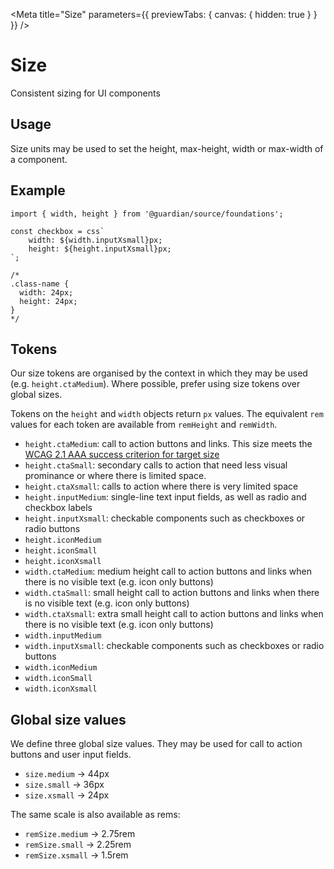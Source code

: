 
<Meta title="Size" parameters={{ previewTabs: { canvas: { hidden: true } } }} />

# Size

Consistent sizing for UI components

## Usage

Size units may be used to set the height, max-height, width or max-width of a
component.

## Example

```tsx
import { width, height } from '@guardian/source/foundations';

const checkbox = css`
	width: ${width.inputXsmall}px;
	height: ${height.inputXsmall}px;
`;

/*
.class-name {
  width: 24px;
  height: 24px;
}
*/
```

## Tokens

Our size tokens are organised by the context in which they may be used (e.g.
`height.ctaMedium`). Where possible, prefer using size tokens over global sizes.

Tokens on the `height` and `width` objects return `px` values. The equivalent
`rem` values for each token are available from `remHeight` and `remWidth`.

- `height.ctaMedium`: call to action buttons and links. This size
  meets the [WCAG 2.1 AAA success criterion for target size](https://www.w3.org/TR/WCAG21/#target-size)
- `height.ctaSmall`: secondary calls to action that need less visual
  prominance or where there is limited space.
- `height.ctaXsmall`: calls to action where there is very
  limited space
- `height.inputMedium`: single-line text input fields, as well as
  radio and checkbox labels
- `height.inputXsmall`: checkable components such as checkboxes or
  radio buttons
- `height.iconMedium`
- `height.iconSmall`
- `height.iconXsmall`
- `width.ctaMedium`: medium height call to action buttons and links when there is no visible text (e.g. icon only buttons)
- `width.ctaSmall`: small height call to action buttons and links when
  there is no visible text (e.g. icon only buttons)
- `width.ctaXsmall`: extra small height call to action buttons and
  links when there is no visible text (e.g. icon only buttons)
- `width.inputMedium`
- `width.inputXsmall`: checkable components such as checkboxes or
  radio buttons
- `width.iconMedium`
- `width.iconSmall`
- `width.iconXsmall`

## Global size values

We define three global size values. They may be used for call to action buttons
and user input fields.

- `size.medium` -> 44px
- `size.small` -> 36px
- `size.xsmall` -> 24px

The same scale is also available as rems:

- `remSize.medium` -> 2.75rem
- `remSize.small` -> 2.25rem
- `remSize.xsmall` -> 1.5rem
